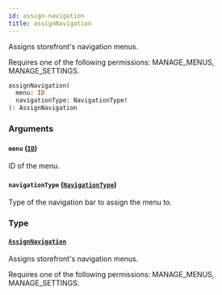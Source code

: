 ```yaml
---
id: assign-navigation
title: assignNavigation
---
```


Assigns storefront's navigation menus.

Requires one of the following permissions: MANAGE_MENUS, MANAGE_SETTINGS.

```graphql
assignNavigation(
  menu: ID
  navigationType: NavigationType!
): AssignNavigation
```

### Arguments

#### `menu` ([`ID`](../../../developer/api-reference/scalars/id))

ID of the menu.

#### `navigationType` ([`NavigationType`](../../../developer/api-reference/enums/navigation-type))

Type of the navigation bar to assign the menu to.

### Type

#### [`AssignNavigation`](../../../developer/api-reference/objects/assign-navigation)

Assigns storefront's navigation menus.

Requires one of the following permissions: MANAGE_MENUS, MANAGE_SETTINGS.
